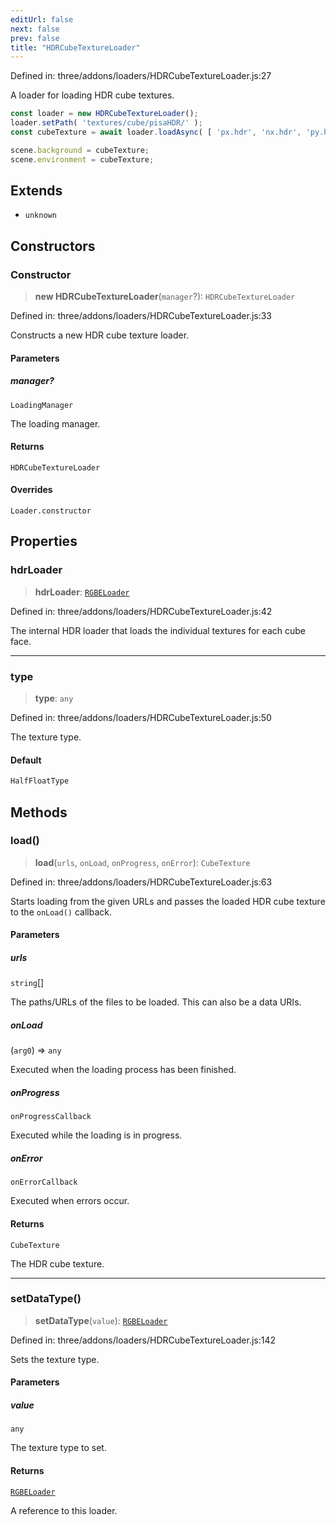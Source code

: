 ```yaml
---
editUrl: false
next: false
prev: false
title: "HDRCubeTextureLoader"
---
```


Defined in: three/addons/loaders/HDRCubeTextureLoader.js:27

A loader for loading HDR cube textures.

```js
const loader = new HDRCubeTextureLoader();
loader.setPath( 'textures/cube/pisaHDR/' );
const cubeTexture = await loader.loadAsync( [ 'px.hdr', 'nx.hdr', 'py.hdr', 'ny.hdr', 'pz.hdr', 'nz.hdr' ] );

scene.background = cubeTexture;
scene.environment = cubeTexture;
```

## Extends

- `unknown`

## Constructors

### Constructor

> **new HDRCubeTextureLoader**(`manager`?): `HDRCubeTextureLoader`

Defined in: three/addons/loaders/HDRCubeTextureLoader.js:33

Constructs a new HDR cube texture loader.

#### Parameters

##### manager?

`LoadingManager`

The loading manager.

#### Returns

`HDRCubeTextureLoader`

#### Overrides

`Loader.constructor`

## Properties

### hdrLoader

> **hdrLoader**: [`RGBELoader`](RGBELoader.html)

Defined in: three/addons/loaders/HDRCubeTextureLoader.js:42

The internal HDR loader that loads the
individual textures for each cube face.

***

### type

> **type**: `any`

Defined in: three/addons/loaders/HDRCubeTextureLoader.js:50

The texture type.

#### Default

```ts
HalfFloatType
```

## Methods

### load()

> **load**(`urls`, `onLoad`, `onProgress`, `onError`): `CubeTexture`

Defined in: three/addons/loaders/HDRCubeTextureLoader.js:63

Starts loading from the given URLs and passes the loaded HDR cube texture
to the `onLoad()` callback.

#### Parameters

##### urls

`string`[]

The paths/URLs of the files to be loaded. This can also be a data URIs.

##### onLoad

(`arg0`) => `any`

Executed when the loading process has been finished.

##### onProgress

`onProgressCallback`

Executed while the loading is in progress.

##### onError

`onErrorCallback`

Executed when errors occur.

#### Returns

`CubeTexture`

The HDR cube texture.

***

### setDataType()

> **setDataType**(`value`): [`RGBELoader`](RGBELoader.html)

Defined in: three/addons/loaders/HDRCubeTextureLoader.js:142

Sets the texture type.

#### Parameters

##### value

`any`

The texture type to set.

#### Returns

[`RGBELoader`](RGBELoader.html)

A reference to this loader.
